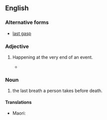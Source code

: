 {{also|last gasp}}
==English==

===Alternative forms===
* [[last gasp]]

===Adjective===
{{en-adj|head=[[last]]-[[gasp]]|-}}

# {{lb|en|colloquial}} Happening at the very end of an event.
#* {{quote-journal
|lang=en
|date=May 13, 2012
|author=Alistair Magowan
|title=Sunderland 0-1 Man Utd
|work=BBC Sport
|url=http://www.bbc.co.uk/sport/0/football/17973162
|page=
|passage=Then, as the Sunderland fans' cheers bellowed around the stadium, United's title bid was over when it became apparent City had pinched a '''last-gasp''' winner to seal their first title in 44 years.}}

===Noun===
{{en-proper noun}}
# the last breath a person takes before death.

====Translations====
{{trans-top|a person's last breath before dying}}
* Maori: {{t|mi|manawa kiore}}
{{trans-mid}}
{{trans-bottom}}